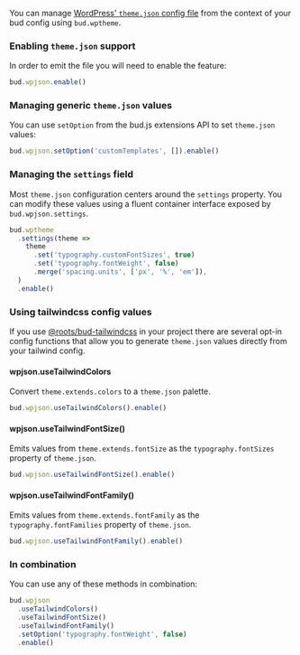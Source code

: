 You can manage [WordPress' `theme.json` config file](https://developer.wordpress.org/block-editor/how-to-guides/themes/theme-json/) from the context of your bud config using `bud.wptheme`.

### Enabling `theme.json` support

In order to emit the file you will need to enable the feature:

```ts title="bud.config.mjs"
bud.wpjson.enable()
```

### Managing generic `theme.json` values

You can use `setOption` from the bud.js extensions API to set `theme.json` values:

```ts title="bud.config.mjs"
bud.wpjson.setOption('customTemplates', []).enable()
```

### Managing the `settings` field

Most `theme.json` configuration centers around the `settings` property. You can modify these values using a fluent
container interface exposed by `bud.wpjson.settings`.

```ts title="bud.config.mjs"
bud.wptheme
  .settings(theme =>
    theme
      .set('typography.customFontSizes', true)
      .set('typography.fontWeight', false)
      .merge('spacing.units', ['px', '%', 'em']),
  )
  .enable()
```

### Using tailwindcss config values

If you use [@roots/bud-tailwindcss](https://bud.js.org/extensions/bud-tailwindcss) in your project there are several
opt-in config functions that allow you to generate `theme.json` values directly from your tailwind config.

#### wpjson.useTailwindColors

Convert `theme.extends.colors` to a `theme.json` palette.

```ts title="bud.config.mjs"
bud.wpjson.useTailwindColors().enable()
```

#### wpjson.useTailwindFontSize()

Emits values from `theme.extends.fontSize` as the `typography.fontSizes` property of `theme.json`.

```ts title="bud.config.mjs"
bud.wpjson.useTailwindFontSize().enable()
```

#### wpjson.useTailwindFontFamily()

Emits values from `theme.extends.fontFamily` as the `typography.fontFamilies` property of `theme.json`.

```ts title="bud.config.mjs"
bud.wpjson.useTailwindFontFamily().enable()
```

### In combination

You can use any of these methods in combination:

```ts title="bud.config.mjs"
bud.wpjson
  .useTailwindColors()
  .useTailwindFontSize()
  .useTailwindFontFamily()
  .setOption('typography.fontWeight', false)
  .enable()
```
